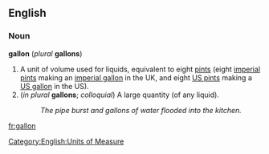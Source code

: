 ==English==
===Noun===
'''gallon''' (''plural'' '''gallons''')
{{wikipedia}}
#A unit of volume used for liquids, equivalent to eight [[pint]]s (eight [[imperial pint]]s making an [[imperial gallon]] in the UK, and eight [[US pint]]s making a [[US gallon]] in the US).
#(''in plural'' '''gallons'''; ''colloquial'') A large quantity (of any liquid).
#:''The pipe burst and gallons of water flooded into the kitchen.''

[[Category:English:Units of Measure]]

[[fr:gallon]]